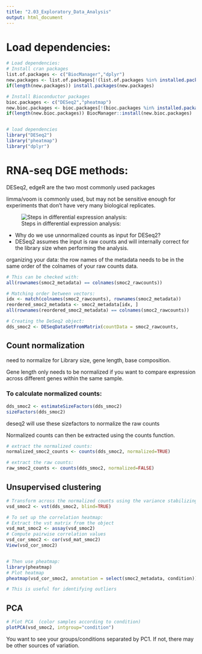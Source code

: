 ```yaml
---
title: "2.03_Exploratory_Data_Analysis"
output: html_document
---
```


# Load dependencies:
```r
# Load dependencies:
# Install cran packages
list.of.packages <- c("BiocManager","dplyr")
new.packages <- list.of.packages[!(list.of.packages %in% installed.packages()[,"Package"])]
if(length(new.packages)) install.packages(new.packages)

# Install Bioconductor packages
bioc.packages <- c("DESeq2","pheatmap")
new.bioc.packages <- bioc.packages[!(bioc.packages %in% installed.packages()["Package"])]
if(length(new.bioc.packages)) BiocManager::install(new.bioc.packages)


# load dependencies
library("DESeq2")
library("pheatmap")
library("dplyr")
```

# RNA-seq DGE methods:

DESeq2, edgeR are the two most commonly used packages

limma/voom is commonly used, but may not be sensitive enough for experiments that don’t have very many biological replicates.

![Steps in differential expression analysis:](../Input_Data/DGE-steps.png)

* Why do we use unnormalized counts as input for DESeq2? 
* DESeq2 assumes the input is raw counts and will internally correct for the library size when performing the analysis.

organizing your data: the row names of the metadata needs to be in the same order of the colnames of your raw counts data.

```r
# This can be checked with: 
all(rownames(smoc2_metadata) == colnames(smoc2_rawcounts))

# Matching order between vectors:
idx <- match(colnames(smoc2_rawcounts), rownames(smoc2_metadata))
reordered_smoc2_metadata <- smoc2_metadata[idx, ]
all(rownames(reordered_smoc2_metadata) == colnames(smoc2_rawcounts))   

# Creating the DeSeq2 object:
dds_smoc2 <- DESeqDataSetFromMatrix(countData = smoc2_rawcounts,                               colData = reordered_smoc2_metadata, design = ~ condition)
```

## Count normalization
need to normalize for Library size, gene length, base composition.

Gene length only needs to be normalized if you want to compare expression across different genes within the same sample.

### To calculate normalized counts:
```r
dds_smoc2 <- estimateSizeFactors(dds_smoc2)
sizeFactors(dds_smoc2)
```

deseq2 will use these sizefactors to normalize the raw counts

Normalized counts can then be extracted using the counts function.

```r
# extract the normalized counts:
normalized_smoc2_counts <- counts(dds_smoc2, normalized=TRUE)

# extract the raw counts:
raw_smoc2_counts <- counts(dds_smoc2, normalized=FALSE)
```


## Unsupervised clustering
```r
# Transform across the normalized counts using the variance stabilizing transformation (blind = TRUE means its blind to the sample information)
vsd_smoc2 <- vst(dds_smoc2, blind=TRUE)

# To set up the correlation heatmap:
# Extract the vst matrix from the object 
vsd_mat_smoc2 <- assay(vsd_smoc2)   
# Compute pairwise correlation values 
vsd_cor_smoc2 <- cor(vsd_mat_smoc2)   
View(vsd_cor_smoc2)


# Then use pheatmap: 
library(pheatmap)   
# Plot heatmap 
pheatmap(vsd_cor_smoc2, annotation = select(smoc2_metadata, condition))

# This is useful for identifying outliers
```

## PCA
```r
# Plot PCA  (color samples according to condition)
plotPCA(vsd_smoc2, intgroup="condition")
```
You want to see your groups/conditions separated by PC1. If not, there may be other sources of variation.

